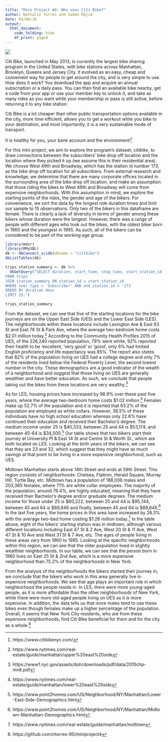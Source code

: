 ```yaml
---
title: "Mini Project #4: Who uses Citi Bike?"
author: Nathalie Torres and Samah Majid
date: 05/06/18
output:
  html_document:
    code_folding: hide
    df_print: paged
---
```

![](https://www.eurocheapo.com/blog/wp-content/uploads/2013/06/citibike_rack.jpg)

Citi Bike, launched in May 2013, is currently the largest bike sharing program in the United States, with bike stations across Manhattan, Brooklyn, Queens and Jersey City. It evolved as an easy, cheap and convenient way for people to get around the city, and is very simple to use. How does it work? You download the app and acquire an annual subscription or a daily pass. You can then find an available bike nearby, get a code from your app or use your member key to unlock it, and take as many rides as you want while your membership or pass is still active, before returning it to any bike station.

Citi Bike is a lot cheaper than other public transportation options available in the city, more time efficient, allows you to get a workout while you bike to your destination, and most importantly, it is a very sustainable mode of transport. 

It is healthy for you, your bank account and the environment![^1]

For this mini project, we aim to explore the program’s dataset, *citibike*, to draw connections between the subscribers’ bike drop off location and the location where they picked it up (we assume this is their residential area). We choose West 49th and Broadway, which has the station id number 173, as the bike drop off location for all subscribers. From external research and knowledge, we determine that there are many corporate offices located in the surrounding area of the bike drop off location, and make an assumption that those riding the bikes to West 49th and Broadway will come from expensive neighborhoods. With this assumption in mind, we explore the starting points of the rides, the gender and age of the bikers. For convenience, we sort the data by the longest ride duration times and limit our sample to 15 observations. Only two of the bikers in this dataframe are female. There is clearly a lack of diversity in terms of gender among these bikers whose duration were the longest. However, there was a range of people with different ages who took out the bikes, with the oldest biker born in 1960 and the youngest in 1995. As such, all of the bikers can be considered to be part of the working age group. 

```r
library(mdsr)
library(RMySQL)
db <- dbConnect_scidb(dbname = "citibike")
dbListTables(db)
```
```r
trips_station_summary <- db %>%
  dbGetQuery("SELECT duration, start_time, stop_time, start_station_id, name, end_station_id, birth_year, gender
FROM trips
JOIN station_summary ON station_id = start_station_id
WHERE user_type = 'Subscriber' AND end_station_id = '173'
ORDER BY duration desc
LIMIT 15;")
```
```r
trips_station_summary
```

From the dataset, we can see that five of the starting locations for the bike journeys are on the Upper East Side (UES) and the Lower East Side (LES). The neighborhoods within these locations include Lexington Ave & East 63 St and East 76 St & Park Ave, where the average two-bedroom home costs $2.01 million today.[^2] According to the Community Health Profiles 2015 of UES, of the 226,240 reported population, 79% were white, 92% reported their health to be ‘excellent, ‘very good’ or ‘good’, only 6% had limited English proficiency and life expectancy was 85%. The report also states that 82% of the population living on UES had a college degree and only 7% of the residents lived below the Federal Poverty Level, the second lowest number in the city. These demographics are a good indicator of the wealth of a neighborhood and suggest that those living on UES are generally wealthier and have better education. As such, we conclude that people taking out the bikes from these locations are very wealthy.[^3] 

As for LES, housing prices have increased by 98.9% over these past five years, where the average two-bedroom home costs $1.02 million.[^4] Females make up 52.7% of the population and it is reported that 63.2% of the population are employed as white collars. However, 36.5% of these individuals have no high school education whereas only 22.6% have continued their education and received their Bachelor’s degree. The medium income under 25 is $40,333, between 25 and 44 is $53,174, and between 45-64 is $34,500.[^5] Our table shows that two bikers start their journey at University Pl & East 14 St and Centre St & Worth St., which are both located on LES. Looking at the birth years of the bikers, we can see that they are 23 and 32, which suggest that they might have as much savings at that point to be living in a more expensive neighborhood, such as UES.

Midtown Manhattan starts above 14th Street and ends at 59th Street. This region consists of neighborhoods: Chelsea, Flatiron, Herald Square, Murray Hill, Turtle Bay, etc. Midtown has a population of 188,006 males and 203,365 females, where 71% are white collar employees. The majority of the population, around 76.4%, are highly educated, meaning that they have received their Bachelor’s degree and/or graduate degrees. The medium income for those under 25 is $60,222, between 25 and 44 is $95,744, between 45 and 64 is $89,846 and finally, between 45 and 64 is $89,846.[^6] In the last five years, the home prices in this area have increased by 28.3% with the average two-bed home costing $1.26 million today.[^7] In the table above, eight of the bikers’ starting station was in midtown, although various different locations including East 47 St & 2 Ave, West 20 St & 11 Ave, West 47 St & 10 Ave and West 31 St & 7 Ave, etc. The ages of people living in these areas vary from 1960 to 1995. Looking at the specific neighborhoods within this region, we can see that the older population lived in slightly wealthier neighborhoods. In our table, we can see that the person born in 1960 lives on East 25 St & 2nd Ave, which is a more expensive neighborhood than 75.2% of the neighborhoods in New York. 

From the analysis of the neighborhoods the bikers started their journey in, we conclude that the bikers who work in this area generally live in expensive neighborhoods. We see that age plays an important role in which neighborhood the people reside in. In LES, there were more young-aged people, as it is more affordable than the other neighborhoods of New York, while there were more old-aged people living on UES as it is more expensive. In addition, the data tells us that more males tend to use these bikes even though females make up a higher percentage of the population. Overall, it seems that New York City residents, who are from these expensive neighborhoods, find Citi Bike beneficial for them and for the city as a whole.[^8]

[^1]: https://www.citibikenyc.com/
[^2]: https://www.nytimes.com/real-estate/guide/manhattan/upper%20east%20side
[^3]: https://www1.nyc.gov/assets/doh/downloads/pdf/data/2015chp-mn8.pdf 
[^4]: https://www.nytimes.com/real-estate/guide/manhattan/lower%20east%20side
[^5]: https://www.point2homes.com/US/Neighborhood/NY/Manhattan/Lower-East-Side-Demographics.html
[^6]: https://www.point2homes.com/US/Neighborhood/NY/Manhattan/Midtown-Manhattan-Demographics.html
[^7]: https://www.nytimes.com/real-estate/guide/manhattan/midtown
[^8]: https://github.com/ntorres-95/miniproject4